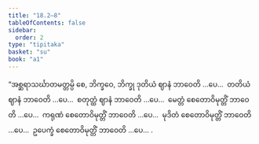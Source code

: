 ```yaml
---
title: "18.2–8"
tableOfContents: false
sidebar:
  order: 2
type: "tipitaka"
basket: "su"
book: "a1"
---
```



<DynamicBreadcrumb />

<Division number="383–389" book="a1" e="ch" v="15">

<Paragraph number="441" book="a1">
“အစ္ဆရာသင်္ဃာတမတ္တမ္ပိ စေ, ဘိက္ခဝေ, ဘိက္ခု ဒုတိယံ ဈာနံ ဘာဝေတိ …ပေ…  တတိယံ ဈာနံ ဘာဝေတိ …ပေ…  စတုတ္ထံ ဈာနံ ဘာဝေတိ …ပေ…  မေတ္တံ စေတောဝိမုတ္တိံ ဘာဝေတိ …ပေ…  ကရုဏံ စေတောဝိမုတ္တိံ ဘာဝေတိ …ပေ…  မုဒိတံ စေတောဝိမုတ္တိံ ဘာဝေတိ …ပေ…  ဥပေက္ခံ စေတောဝိမုတ္တိံ ဘာဝေတိ …ပေ… .
</Paragraph>
</Division>
